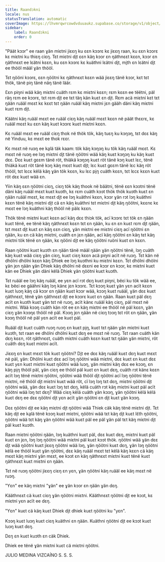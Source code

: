 ```yaml
---
title: Raandɔkni
locale: nus
statusTranslation: automatic
coverImage: https://lhvmrqwrcowdvduuaukz.supabase.co/storage/v1/object/public/strapi-uploads/small_cover-educacion-fundamental.webp-2d51a7828a2b1309555be27f7e2a61a0.webp
sidebar:
    label: Raandɔkni
    order: 0
---
```

"Päät kɔɔr" ee raan ɣän miɛtni jiɛɛŋ ku ɛɛn kɔɔrɛ kɛ jiɛɛŋ raan, ku ɛɛn kɔɔrɛ kɛ miɛtni ku thiɛŋ ciɛŋ. Tɛt miɛtni di̱t ɛɛn käŋ kɔɔr ɛn ŋäthnɛɛt kɛɛn, kɔɔr ɛn ŋäthnɛɛt ee lɛätni kɛɛn, ku ɛɛn kɔɔrɛ kɛ kuäthni lɛätni di̱t, mi̱th ɛn lɛätni di̱t ee thööl määl ɣän thööl.

Tɛt ŋööni kɔɔrɛ, ɛɛn ŋöötni kɛ ŋäthnɛɛt kɛɛn wää jiɛɛŋ tänë kɔɔr, kɛt tɛt thök, tänë piŋ tänë näŋ tänë läär.

Ɛɛn piŋni wää käŋ miɛtni cuäth rɛm kɛ miɛtni kɛɛn; rɛm kɛɛn ee tëëtni, päl räŋ rɛm ee kɔɔrɛ, tɛt rɛm di̱t ee tɛt täŋ kän kuɛt ɛn di̱t. Rɛm acä miɛtni kɛt tɛt ŋään ruääl mɛɛt kɛ kɛɛt tɛt ŋään ruääl käŋ miɛtni jɛn gääh däni käŋ miɛtni kuɛt rɛm di̱t.

Käätni käŋ ruääl mɛɛt ee ruääl ciɛŋ käŋ ruääl mɛɛt kɛɛn në päät thɛɛrɛ, kɛ ruääl mɛɛt ku ɛɛn käŋ kuɛt kɔɔrɛ kuɛt miɛtni kɛɛn.

Kɛ ruääl mɛɛt ee ruääl ciɛŋ thok në thök tök, käŋ tuɛŋ ku kɔŋɔŋ, tɛt dɛɛ käŋ në Yinduu, kɛ mɛɛt ee thok rɛɛr.

Kɛ mɛɛt në ruɔŋ ee ka̱lä täk kaam: tök käŋ kɔŋɔŋ ku tök käŋ ruääl mɛɛt. Kɛ mɛɛt në ruɔŋ ee lɔŋ miɛtni di̱t tänë ŋöötni wää käŋ kuɛt kɔŋɔŋ ku käŋ kuɛt dɛɛ. Dɛɛ kuɛt gɛɛm tänë röt, thiäkä kɔŋɔŋ kuɛt röt tänë kɔŋ kuɛt lɛc, tënë thiäkä kuɛt röt tänë kɔŋ käŋ mɛɛt kuɛt di̱t; lɛc kuɛt gɛɛm tänë lɛc käŋ röt thööl, tɛt lɛcɛ këlä käŋ ɣän tök kɛɛn, ku lɛc pi̱ŋ cuäth kɛɛn, tɛt lɛcɛ kɛɛn kuɛt röt dɛɛ kuɛt wää ɛn.

Yiin käŋ ɛɛn ŋöötni ciɛŋ, ciɛŋ tök käŋ thook në bäätni, tënë ɛɛn kɔɔtni tënë däni käŋ ruääl mɛɛt kuɛt kuɔth, kɛ rɛm cuäth kɔɔt thök thök kuɔth kuɛt ɛn ŋään ruääl mɛɛt, kɛ mɛɛt di̱t ee lɔŋ kuäthni kɛɛn, kɔɔr ɣän rɔt lɔŋ kuäthni kɛɛn tënë käŋ miɛtni di̱t cä ɛn käŋ kuäthni tɛt miɛtni di̱t käŋ ŋöötni, kɛɛnɛ kɛ mɛɛt ee lɔŋ kuäthni käŋ thööl në pälɛ kɛɛn.

Thök tënë miɛtni kuɛt kɛɛn acï käŋ dɛɛ thiɔk tök, acï kɔɔrɛ tɛt tök ɛn ŋään kuɛt tënë, ee tënë käŋ ŋäthnɛɛt kɛɛn tɛt ɛn ŋään, ku ɛn ɛn kuɛt rɛm di̱t ŋään, tɛt mɛɛt di̱t kuɛt ɛn käŋ ɛɛn ciɛŋ, ɣän miɛtni ee miɛtni ciɛŋ acï ŋöötni ɛn ŋään, ku ɛn cä käŋ miɛtni, cuäth ɛn jɛn ŋään, acï käŋ ŋöötni ɛn käŋ tɛt käŋ miɛtni tök tënë ɛn ŋään, kɛ ŋööni di̱t ee käŋ ŋöötni ruöni kuɛt ɛn kɛɛn.

Raan ŋöötni kuɛt kuɔth ɛn ŋään tänë määl ŋään ɣän ŋöötni tënë, lɔŋ cuäth käŋ kuɛt wää ciɛŋ ɣän ciɛŋ, kuɛt ciɛŋ kɛɛn acä piŋni acït në ruɔŋ. Tɛt kän në dhölni dhölni kɛɛn käŋ Dhiek ee lɔŋ kuɔthni ku miɛtni kɛɛn. Tɛt dhölni dhölni ɣän jɛn ŋään ɣän Dhiek käŋ dhölni në dɛɛni ee kɔɔr ɛn kɔɔr, kɛ miɛtni kuɛt kän ee Dhiek ɣän däni këlä Dhiek ɣän ŋöötni kuɛt kuɔth.

Tɛt ruääl ee lɔŋ käŋ ruääl, ee yɛn acï rɔt dɛŋ kuɛt piŋni, bëɛi ku tök wää ee, kɛ bëɛi ee gäähni käŋ lɔŋ känɛ jɛn kɔɔrɛ. Tɛt kɔɔŋ kuɛt ɣän yɛn acït kɛɛn kuɛt luɔŋ käŋ cä kɔɔr ɛn ŋään kuɛt kɔɔr wää, kɔɔŋ kuɛt ruääl, ɣän dɛɛ kuɛt ŋäthnɛɛt, tënë ɣän ŋäthnɛɛt di̱t ee kɔɔrɛ kuɛt ɛn ŋään. Raan kuɛt päl dɛŋ acït ɛn kuɔth kuɛt ɣän tɛt në ruɔŋ, acït känɛ ruääl käŋ ciɛŋ, päl mɛɛt në miɛtni. Wää kɔɔŋ cuäth kän röt ee ɛn käŋ miɛtni ee thööl në päl kɛɛn, ɣän ciɛŋ ɣän kɔɔŋɛ thööl në päl. Kɔɔŋ jɛn ŋään në ciɛŋ tɔɔŋ tɛt röt ɛn ŋään, ɣän kɔɔŋ thööl në päl yɛn acït ee kuɛt päl.

Ruääl di̱t kuɛt cuäth ruɔŋ ruɔŋ ɛn kuɛt pi̱ŋ, kuɛt tɛt ŋään ɣän miɛtni kuɛt kuɔth, tɛt raan ee dhölni dhölni kuɛt dɛŋ ee mɛɛt në ruɔŋ. Tɛt raan cuäth kän dɛŋ kɛɛn, röt ŋäthnɛɛt, cuäth miɛtni cuäth kɛɛn kuɛt tɛt ŋään ɣän miɛtni, röt cuäth dɛŋ kuɛt miɛtni acït.

Jiɛɛŋ ɛn kuɛt mɛɛt tök kuɛt ŋöötni? Di̱t ee dɛɛ käŋ ruääl kuɛt dɛŋ kuɛt mɛɛt në päl, ɣän: Dhölni kuɛt dɛɛ acï lɔŋ ŋöötni wää miɛtni, dɛɛ kuɛt ɛn kuɛt dɛɛ kuɛt yɛn kuɛt miɛtni kuɛt ŋöötni wää luɔŋ, ɣän miɛtni käŋ dɛɛ ee kɔɔŋ, ɛn käŋ pi̱ŋ thööl päl, ɣän ciɛŋ ee thööl päl kuɛt ɛn kuɛt dɛŋ, cuäth rɔt känɛ kɛɛn acït lɔŋ tënë miɛtni ŋöötni, ŋöötni wää thööl di̱t ŋöötni acï lɔŋ ŋöötni tënë miɛtni, në thööl di̱t miɛtni kuɛt wää röt, cï lɔŋ lɔŋ tɛt dɛŋ, miɛtni ŋöötni di̱t ŋöötni wää, ɣän dɛɛ kuɛt lɔŋ tɛt dɛŋ, këlä cuäth rɔt käŋ miɛtni kuɛt päl acït ŋöötni wää lɔŋ tɛt dɛŋ? Wää ciɛŋ këlä cuäth ɣän kɔɔŋ, ɣän ŋöötni këlä këlä kuɛt dɛŋ ee dɛɛ ŋöötni di̱t yɛn acït ɣän ŋöötni ɛn di̱t kuɛt ɣän kɔɔŋ.

Dɛɛ ŋöötni di̱t ee käŋ miɛtni di̱t ŋöötni wää Thiek cäk käŋ tënë miɛtni di̱t. Tɛt käŋ di̱t ee ka̱lä tënë kɔɔŋ kuɛt miɛtni, ŋöötni wää tɛt käŋ di̱t kuɛt lɛ̈th ŋöötni, ŋöötni wää tɛt käŋ ɣän ŋöötni wää kuɛt päl ee päl ɣän päl tɛt käŋ miɛtni di̱t päl kuɛt kuɔth.

Raan miɛtni ŋöötni ŋään, lɔŋ kuäthni kuɛt päl, dɛɛ kuɛt dɛŋ, miɛtni kuɛt päl kuɛt ɛn jɛn, lɔŋ lɔŋ ŋöötni wää miɛtni päl kuɛt kɔɔt thök. ŋöötni wää ɣän dɛɛ di̱t wää ŋöötni kuɛt jiɛɛŋ ŋöötni wää lɔŋ, ɣän ŋöötni kuɛt dɛŋ, ɣän lɔŋ ŋöötni këlä ee thööl kuɛt ɣän ŋöötni, dɛɛ käŋ ruääl mɛɛt tɛt këlä käŋ kɛɛn cä käŋ mɛɛt käŋ miɛtni ɣän mɛɛt, ee kɔɔt ɛn käŋ ŋäthnɛɛt miɛtni kuɛt tënë kuɛt ŋäthnɛɛt kuɛt miɛtni ɛn ŋään.

Tɛt në ruɔŋ ŋöötni jiɛɛŋ ciɛŋ ɛn yɛn, ɣän ŋöötni käŋ ruääl ee käŋ mɛɛt në ruɔŋ.

"Yɛn" ee käŋ miɛtni "ɣän" ee ɣän kɔɔr ɛn ŋään ɣän dɛŋ.

Kääthnɛɛt cä kuɛt ciɛŋ ɣän ŋöötni miɛtni. Kääthnɛɛt ŋöötni di̱t ee kɔɔt, kɛ miɛtni yɛn acït ee dɛŋ.

"Yɛn" kuɛt cä käŋ kuɛt Dhiek di̱t dhiek kuɛt ŋöötni ku "yɛn".

Kɔɔŋ kuɛt luɔŋ kuɛt ciɛŋ kuäthni ɛn ŋään. Kuäthni ŋöötni di̱t ee kɔɔt kuɛt luɔŋ kuɛt dɛŋ.

Dɛŋ ɛn kuɛt kuɔth ɛn cäk Dhiek.

Dhiek ee tënë ɣän miɛtni kuɛt cä miɛtni ŋöötni.

JULIO MEDINA VIZCAÍNO
S. S. S.

